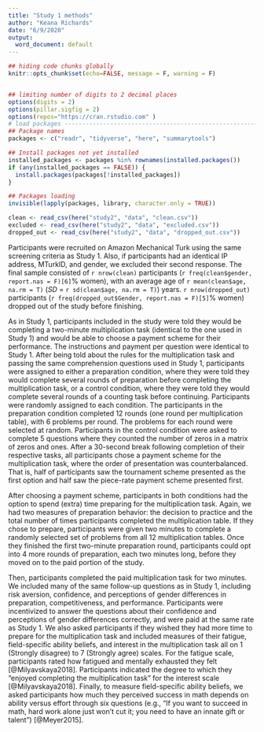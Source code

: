 ```yaml
---
title: "Study 1 methods"
author: "Keana Richards"
date: "6/9/2020"
output:
  word_document: default
---
```


```r

## hiding code chunks globally 
knitr::opts_chunk$set(echo=FALSE, message = F, warning = F)


## limiting number of digits to 2 decimal places
options(digits = 2)
options(pillar.sigfig = 2)
options(repos="https://cran.rstudio.com" )
# load packages -----------------------------------------------------------
## Package names
packages <- c("readr", "tidyverse", "here", "summarytools")

## Install packages not yet installed
installed_packages <- packages %in% rownames(installed.packages())
if (any(installed_packages == FALSE)) {
  install.packages(packages[!installed_packages])
}

## Packages loading
invisible(lapply(packages, library, character.only = TRUE))

clean <- read_csv(here("study2", "data", "clean.csv"))
excluded <- read_csv(here("study2", "data", "excluded.csv"))
dropped_out <- read_csv(here("study2", "data", "dropped_out.csv"))

```

Participants were recruited on Amazon Mechanical Turk using the same screening criteria as Study 1. Also, if participants had an identical IP address, MTurkID, and gender, we excluded their second response. The final sample consisted of `r nrow(clean)` participants (`r freq(clean$gender, report.nas = F)[6]`% women), with an average age of `r mean(clean$age, na.rm = T)` (*SD* = `r sd(clean$age, na.rm = T)`) years. `r nrow(dropped_out)` participants (`r freq(dropped_out$Gender, report.nas = F)[5]`% women) dropped out of the study before finishing.

As in Study 1, participants included in the study were told they would be completing a two-minute multiplication task (identical to the one used in Study 1) and would be able to choose a payment scheme for their performance. The instructions and payment per question were identical to Study 1. After being told about the rules for the multiplication task and passing the same comprehension questions used in Study 1, participants were assigned to either a preparation condition, where they were told they would complete several rounds of preparation before completing the multiplication task, or a control condition, where they were told they would complete several rounds of a counting task before continuing. Participants were randomly assigned to each condition. The participants in the preparation condition completed 12 rounds (one round per multiplication table), with 6 problems per round. The problems for each round were selected at random. Participants in the control condition were asked to complete 5 questions where they counted the number of zeros in a matrix of zeros and ones. After a 30-second break following completion of their respective tasks, all participants chose a payment scheme for the multiplication task, where the order of presentation was counterbalanced. That is, half of participants saw the tournament scheme presented as the first option and half saw the piece-rate payment scheme presented first.

After choosing a payment scheme, participants in both conditions had the option to spend (extra) time preparing for the multiplication task. Again, we had two measures of preparation behavior: the decision to practice and the total number of times participants completed the multiplication table. If they chose to prepare, participants were given two minutes to complete a randomly selected set of problems from all 12 multiplication tables. Once they finished the first two-minute preparation round, participants could opt into 4 more rounds of preparation, each two minutes long, before they moved on to the paid portion of the study. 

Then, participants completed the paid multiplication task for two minutes. We included many of the same follow-up questions as in Study 1, including risk aversion, confidence, and perceptions of gender differences in preparation, competitiveness, and performance. Participants were incentivized to answer the questions about their confidence and perceptions of gender differences correctly, and were paid at the same rate as Study 1. We also asked participants if they wished they had more time to prepare for the multiplication task and included measures of their fatigue, field-specific ability beliefs, and interest in the multiplication task all on 1 (Strongly disagree) to 7 (Strongly agree) scales. For the fatigue scale, participants rated how fatigued and mentally exhausted they felt [@Milyavskaya2018]. Participants indicated the degree to which they "enjoyed completing the multiplication task" for the interest scale [@Milyavskaya2018]. Finally, to measure field-specific ability beliefs, we asked participants how much they perceived success in math depends on ability versus effort through six questions (e.g., "If you want to succeed in math, hard work alone just won't cut it; you need to have an innate gift or talent") [@Meyer2015]. 
